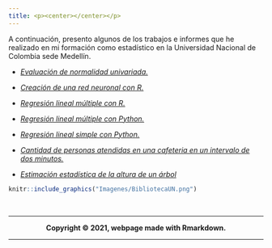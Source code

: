 ```yaml
---
title: <p><center></center></p>
---
```


<div class = "row">

<div class = "col-md-5">
A continuación, presento algunos de los trabajos e informes que he realizado en mi formación como estadístico en la Universidad Nacional de Colombia sede Medellín.

+ <a href="Docs/Normalidad_univariada.html">*Evaluación de normalidad univariada.* </a>

+ <a href="Docs/Redes_Neuronales_con_R.html">*Creación de una red neuronal con R.* </a>

+ <a href="Docs/Regresión_lineal_múltiple_con_R.html">*Regresión lineal múltiple con R.* </a>

+ <a href="Docs/Regresión_Lineal_Múltiple_con_Python.html">*Regresión lineal múltiple con Python.* </a>

+ <a href="Docs/Regresión_Lineal_Simple_con_Python.html">*Regresión lineal simple con Python.* </a>

+ [*Cantidad de personas atendidas en una cafeteria en un intervalo de dos minutos.*](https://github.com/yuasaavedraco/yuasaavedraco.github.io/blob/master/Docs/Cantidad%20de%20personas%20atendidas%20en%20un%20intervalo%20de%20dos%20minutos.pdf)

+ [*Estimación estadística de la altura de un árbol*](https://github.com/yuasaavedraco/yuasaavedraco.github.io/blob/master/Docs/C%C3%B3mo%20estimar%20estad%C3%ADsticamente%20la%20altura%20de%20un%20%C3%A1rbol.pdf)

</div>
<div class = "col-md-4">

```r
knitr::include_graphics("Imagenes/BibliotecaUN.png")
```

</div>
</div>

<br>
<hr>
<strong><p><center>Copyright &copy; 2021, webpage made with Rmarkdown.</center></p><strong>
<hr>